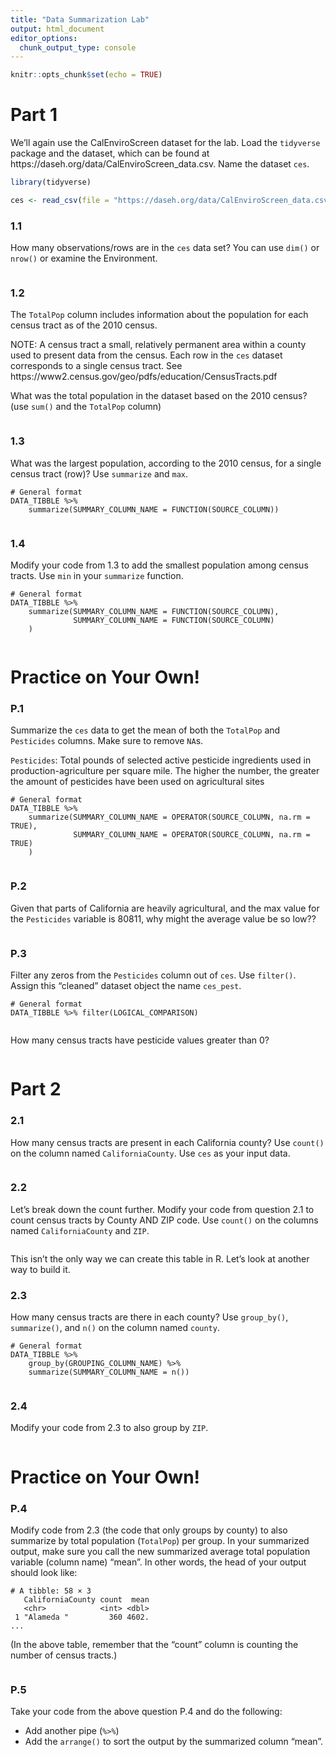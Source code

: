 ```yaml
---
title: "Data Summarization Lab"
output: html_document
editor_options: 
  chunk_output_type: console
---
```


```r
knitr::opts_chunk$set(echo = TRUE)
```

# Part 1

We'll again use the CalEnviroScreen dataset for the lab. Load the `tidyverse` package and the dataset, which can be found at 	https://daseh.org/data/CalEnviroScreen_data.csv. Name the dataset `ces`.


```r
library(tidyverse)

ces <- read_csv(file = "https://daseh.org/data/CalEnviroScreen_data.csv")
```

### 1.1 

How many observations/rows are in the `ces` data set? You can use `dim()` or `nrow()` or examine the Environment.

```r

```

### 1.2

The `TotalPop` column includes information about the population for each census tract as of the 2010 census.

NOTE: A census tract a small, relatively permanent area within a county used to present data from the census. Each row in the `ces` dataset corresponds to a single census tract. See https://www2.census.gov/geo/pdfs/education/CensusTracts.pdf

What was the total population in the dataset based on the 2010 census? (use `sum()` and the `TotalPop` column)

```r

```

### 1.3

What was the largest population, according to the 2010 census, for a single census tract (row)? Use `summarize` and `max`.

```
# General format 
DATA_TIBBLE %>% 
    summarize(SUMMARY_COLUMN_NAME = FUNCTION(SOURCE_COLUMN))
```

```r

```

### 1.4

Modify your code from 1.3 to add the smallest population among census tracts. Use `min` in your `summarize` function.

```
# General format 
DATA_TIBBLE %>% 
    summarize(SUMMARY_COLUMN_NAME = FUNCTION(SOURCE_COLUMN),
              SUMMARY_COLUMN_NAME = FUNCTION(SOURCE_COLUMN)
    )
```

```r

```


# Practice on Your Own!

### P.1

Summarize the `ces` data to get the mean of both the `TotalPop` and `Pesticides` columns. Make sure to remove `NA`s.

`Pesticides`: Total pounds of selected active pesticide ingredients  used in production-agriculture per square mile. The higher the number, the greater the amount of pesticides have been used on agricultural sites

```
# General format 
DATA_TIBBLE %>% 
    summarize(SUMMARY_COLUMN_NAME = OPERATOR(SOURCE_COLUMN, na.rm = TRUE),
              SUMMARY_COLUMN_NAME = OPERATOR(SOURCE_COLUMN, na.rm = TRUE)
    )
```

```r

```

### P.2

Given that parts of California are heavily agricultural, and the max value for the `Pesticides` variable is 80811, why might the average value be so low??

```r

```

### P.3

Filter any zeros from the `Pesticides` column out of `ces`. Use `filter()`. Assign this "cleaned" dataset object the name `ces_pest`.

```
# General format 
DATA_TIBBLE %>% filter(LOGICAL_COMPARISON)
```

```r

```

How many census tracts have pesticide values greater than 0?

```r

```


# Part 2

### 2.1

How many census tracts are present in each California county? Use `count()` on the column named `CaliforniaCounty`. Use `ces` as your input data.

```r

```

### 2.2

Let's break down the count further. Modify your code from question 2.1 to count census tracts by County AND ZIP code. Use `count()` on the columns named `CaliforniaCounty` and `ZIP`.

```r

```

This isn't the only way we can create this table in R. Let's look at another way to build it.

### 2.3

How many census tracts are there in each county? Use `group_by()`, `summarize()`, and `n()` on the column named `county`.

```
# General format 
DATA_TIBBLE %>% 
    group_by(GROUPING_COLUMN_NAME) %>% 
    summarize(SUMMARY_COLUMN_NAME = n())
```

```r

```

### 2.4

Modify your code from 2.3 to also group by `ZIP`.

```r

```


# Practice on Your Own!

### P.4

Modify code from 2.3 (the code that only groups by county) to also summarize by total population (`TotalPop`) per group. In your summarized output, make sure you call the new summarized average total population variable (column name) "mean". In other words, the head of your output should look like:

```
# A tibble: 58 × 3
   CaliforniaCounty count  mean
   <chr>            <int> <dbl>
 1 "Alameda "         360 4602.
...
```
(In the above table, remember that the "count" column is counting the number of census tracts.)

```r

```

### P.5

Take your code from the above question P.4 and do the following:

- Add another pipe (`%>%`)
- Add the `arrange()` to sort the output by the summarized column "mean".

```r

```
